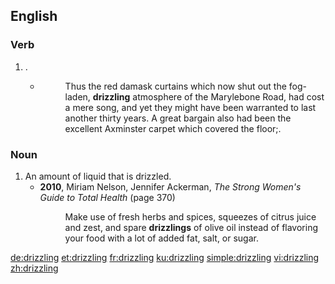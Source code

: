 
==English==

===Verb===
{{head|en|present participle}}

# {{present participle of|drizzle|lang=en|nocat=1}}.
#*{{RQ:BLwnds TLdgr|I|0016}}
#*:Thus the red damask curtains which now shut out the fog-laden, '''drizzling''' atmosphere of the Marylebone Road, had cost a mere song, and yet they might have been warranted to last another thirty years. A great bargain also had been the excellent Axminster carpet which covered the floor;{{nb...}}.

===Noun===
{{en-noun}}

# An amount of liquid that is drizzled.
#* '''2010''', Miriam Nelson, ‎Jennifer Ackerman, ''The Strong Women's Guide to Total Health'' (page 370)
#*: Make use of fresh herbs and spices, squeezes of citrus juice and zest, and spare '''drizzlings''' of olive oil instead of flavoring your food with a lot of added fat, salt, or sugar.

[[de:drizzling]]
[[et:drizzling]]
[[fr:drizzling]]
[[ku:drizzling]]
[[simple:drizzling]]
[[vi:drizzling]]
[[zh:drizzling]]
